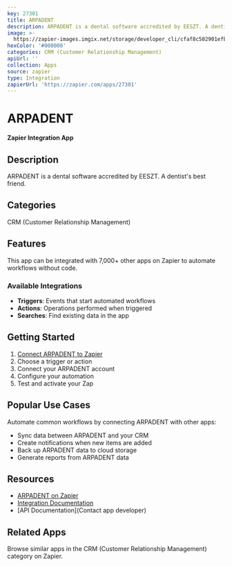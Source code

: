 ```yaml
---
key: 27301
title: ARPADENT
description: ARPADENT is a dental software accredited by EESZT. A dentist's best friend.
image: >-
  https://zapier-images.imgix.net/storage/developer_cli/cfaf8c502901efb1a3c94c2ee3bceda3.png?auto=format%2Ccompress&ixlib=python-3.0.0&q=50
hexColor: '#000000'
categories: CRM (Customer Relationship Management)
apiUrl: ''
collection: Apps
source: zapier
type: Integration
zapierUrl: 'https://zapier.com/apps/27301'
---
```

# ARPADENT

**Zapier Integration App**

## Description

ARPADENT is a dental software accredited by EESZT. A dentist's best friend.

## Categories

CRM (Customer Relationship Management)

## Features

This app can be integrated with 7,000+ other apps on Zapier to automate workflows without code.

### Available Integrations

- **Triggers**: Events that start automated workflows
- **Actions**: Operations performed when triggered
- **Searches**: Find existing data in the app

## Getting Started

1. [Connect ARPADENT to Zapier](https://zapier.com/apps/27301)
2. Choose a trigger or action
3. Connect your ARPADENT account
4. Configure your automation
5. Test and activate your Zap

## Popular Use Cases

Automate common workflows by connecting ARPADENT with other apps:

- Sync data between ARPADENT and your CRM
- Create notifications when new items are added
- Back up ARPADENT data to cloud storage
- Generate reports from ARPADENT data

## Resources

- [ARPADENT on Zapier](https://zapier.com/apps/27301)
- [Integration Documentation](https://zapier.com/apps/27301/integrations)
- [API Documentation](Contact app developer)

## Related Apps

Browse similar apps in the CRM (Customer Relationship Management) category on Zapier.
